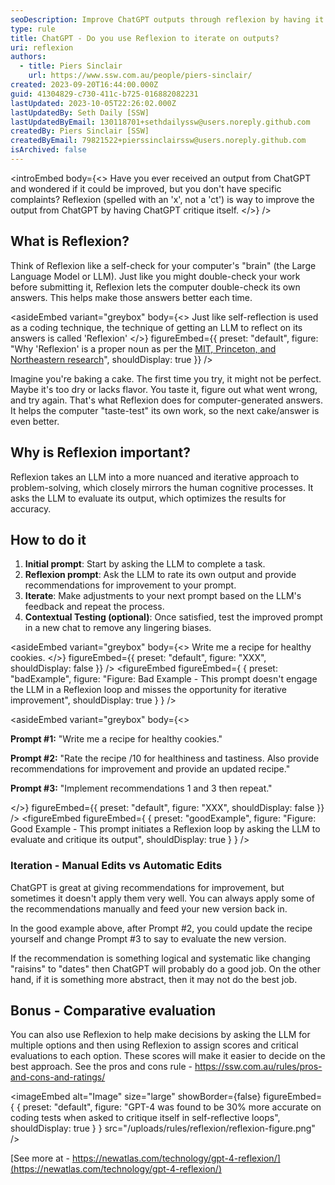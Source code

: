 ```yaml
---
seoDescription: Improve ChatGPT outputs through reflexion by having it critique itself, enhancing accuracy and iteration.
type: rule
title: ChatGPT - Do you use Reflexion to iterate on outputs?
uri: reflexion
authors:
  - title: Piers Sinclair
    url: https://www.ssw.com.au/people/piers-sinclair/
created: 2023-09-20T16:44:00.000Z
guid: 41304829-c730-411c-b725-016882082231
lastUpdated: 2023-10-05T22:26:02.000Z
lastUpdatedBy: Seth Daily [SSW]
lastUpdatedByEmail: 130118701+sethdailyssw@users.noreply.github.com
createdBy: Piers Sinclair [SSW]
createdByEmail: 79821522+pierssinclairssw@users.noreply.github.com
isArchived: false
---
```


<introEmbed
  body={<>
Have you ever received an output from ChatGPT and wondered if it could be improved, but you don't have specific complaints? Reflexion (spelled with an 'x', not a 'ct') is way to improve the output from ChatGPT by having ChatGPT critique itself.
  </>}
/>
## What is Reflexion?

Think of Reflexion like a self-check for your computer's "brain" (the Large Language Model or LLM). Just like you might double-check your work before submitting it, Reflexion lets the computer double-check its own answers. This helps make those answers better each time.


<asideEmbed
  variant="greybox"
  body={<>
    Just like self-reflection is used as a coding technique, the technique of getting an LLM to reflect on its answers is called 'Reflexion'
  </>}
  figureEmbed={{
    preset: "default",
    figure: "Why 'Reflexion' is a proper noun as per the [MIT, Princeton, and Northeastern research](https://arxiv.org/pdf/2303.11366.pdf)",
    shouldDisplay: true
  }}
/>


Imagine you're baking a cake. The first time you try, it might not be perfect. Maybe it's too dry or lacks flavor. You taste it, figure out what went wrong, and try again. That's what Reflexion does for computer-generated answers. It helps the computer "taste-test" its own work, so the next cake/answer is even better.

## Why is Reflexion important?

Reflexion takes an LLM into a more nuanced and iterative approach to problem-solving, which closely mirrors the human cognitive processes. It asks the LLM to evaluate its output, which optimizes the results for accuracy.

## How to do it

1. **Initial prompt**: Start by asking the LLM to complete a task.
2. **Reflexion prompt**: Ask the LLM to rate its own output and provide recommendations for improvement to your prompt.
3. **Iterate**: Make adjustments to your next prompt based on the LLM's feedback and repeat the process.
4. **Contextual Testing (optional)**: Once satisfied, test the improved prompt in a new chat to remove any lingering biases.


<asideEmbed
  variant="greybox"
  body={<>
    Write me a recipe for healthy cookies.
  </>}
  figureEmbed={{
    preset: "default",
    figure: "XXX",
    shouldDisplay: false
  }}
/>
<figureEmbed figureEmbed={ {
  preset: "badExample",
  figure: "Figure: Bad Example - This prompt doesn't engage the LLM in a Reflexion loop and misses the opportunity for iterative improvement",
  shouldDisplay: true
} } />



<asideEmbed
  variant="greybox"
  body={<>
    
**Prompt #1:** "Write me a recipe for healthy cookies."

**Prompt #2:** "Rate the recipe /10 for healthiness and tastiness. Also provide recommendations for improvement and provide an updated recipe."

**Prompt #3:** "Implement recommendations 1 and 3 then repeat."

  </>}
  figureEmbed={{
    preset: "default",
    figure: "XXX",
    shouldDisplay: false
  }}
/>
<figureEmbed figureEmbed={ {
  preset: "goodExample",
  figure: "Figure: Good Example - This prompt initiates a Reflexion loop by asking the LLM to evaluate and critique its output",
  shouldDisplay: true
} } />


### Iteration - Manual Edits vs Automatic Edits

ChatGPT is great at giving recommendations for improvement, but sometimes it doesn't apply them very well. You can always apply some of the recommendations manually and feed your new version back in.

In the good example above, after Prompt #2, you could update the recipe yourself and change Prompt #3 to say to evaluate the new version.

If the recommendation is something logical and systematic like changing "raisins" to "dates" then ChatGPT will probably do a good job.
On the other hand, if it is something more abstract, then it may not do the best job.

## Bonus - Comparative evaluation

You can also use Reflexion to help make decisions by asking the LLM for multiple options and then using Reflexion to assign scores and critical evaluations to each option. These scores will make it easier to decide on the best approach. See the pros and cons rule - https://ssw.com.au/rules/pros-and-cons-and-ratings/


<imageEmbed
  alt="Image"
  size="large"
  showBorder={false}
  figureEmbed={ {
    preset: "default",
    figure: "GPT-4 was found to be 30% more accurate on coding tests when asked to critique itself in self-reflective loops",
    shouldDisplay: true
  } }
  src="/uploads/rules/reflexion/reflexion-figure.png"
/>

[See more at - https://newatlas.com/technology/gpt-4-reflexion/](https://newatlas.com/technology/gpt-4-reflexion/)
